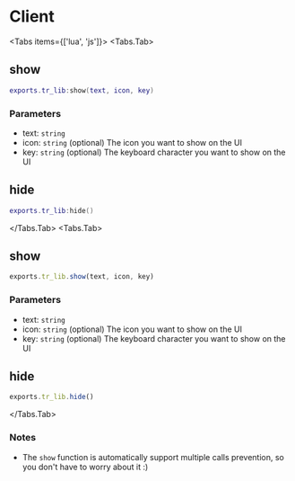
# Client

<Tabs items={['lua', 'js']}>
<Tabs.Tab>
## show
```lua
exports.tr_lib:show(text, icon, key)
```
### Parameters
* text: `string`
* icon: `string` (optional) The icon you want to show on the UI
* key: `string` (optional) The keyboard character you want to show on the UI

## hide
```lua
exports.tr_lib:hide()
```
</Tabs.Tab>
<Tabs.Tab>
## show
```js
exports.tr_lib.show(text, icon, key)
```
### Parameters
* text: `string`
* icon: `string` (optional) The icon you want to show on the UI
* key: `string` (optional) The keyboard character you want to show on the UI

## hide
```js
exports.tr_lib.hide()
```
</Tabs.Tab>
</Tabs>

### Notes
* The `show` function is automatically support multiple calls prevention, so you don't have to worry about it :)